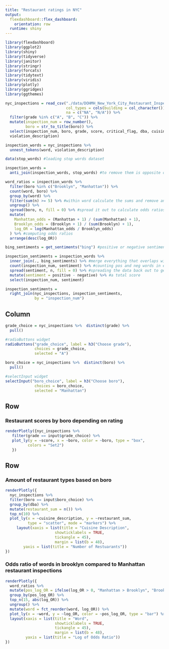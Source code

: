 ```yaml
---
title: "Restaurant ratings in NYC"
output: 
  flexdashboard::flex_dashboard:
    orientation: row
  runtime: shiny
---
```


```r
library(flexdashboard)
library(ggplot2)
library(shiny)
library(tidyverse)
library(janitor)
library(stringr)
library(forcats)
library(tidytext)
library(viridis)
library(plotly)
library(ggridges)
library(ggthemes)
```

```r
nyc_inspections = read_csv("./data/DOHMH_New_York_City_Restaurant_Inspection_Results.csv.gz", 
                           col_types = cols(building = col_character()),
                           na = c("NA", "N/A")) %>% 
  filter(grade %in% c("A", "B", "C")) %>% 
  mutate(inspection_num = row_number(),
         boro = str_to_title(boro)) %>% 
  select(inspection_num, boro, grade, score, critical_flag, dba, cuisine_description, zipcode, 
  violation_description)

inspection_words = nyc_inspections %>% 
  unnest_tokens(word, violation_description)

data(stop_words) #loading stop words dataset

inspection_words = 
  anti_join(inspection_words, stop_words) #to remove them is opposite of a join from these two datasets (removing any overlap)

word_ratios = inspection_words %>%
  filter(boro %in% c("Brooklyn", "Manhattan")) %>% 
  count(word, boro) %>%
  group_by(word) %>% 
  filter(sum(n) >= 5) %>% #within word calculate the sums and remove anything less than 5
  ungroup() %>%
  spread(boro, n, fill = 0) %>% #spread it out to calculate odds ratios
  mutate(
    Manhattan_odds = (Manhattan + 1) / (sum(Manhattan) + 1),
    Brooklyn_odds = (Brooklyn + 1) / (sum(Brooklyn) + 1),
    log_OR = log(Manhattan_odds / Brooklyn_odds)
  ) %>% #computing odds ratios
  arrange(desc(log_OR)) 

bing_sentiments = get_sentiments("bing") #positive or negative sentiments

inspection_sentiments = inspection_words %>% 
  inner_join(., bing_sentiments) %>% #merge everything that overlaps with 2 datasets and keep only that
  count(inspection_num, sentiment) %>% #counting pos and neg words in each inspection
  spread(sentiment, n, fill = 0) %>% #spreading the data back out to get... 
  mutate(sentiment = positive - negative) %>% #a total score
  select(inspection_num, sentiment)

inspection_sentiments = 
  right_join(nyc_inspections, inspection_sentiments, 
             by = "inspection_num")
```



Column {.sidebar}
-----------------------------------------------------------------------
```r

grade_choice = nyc_inspections %>%  distinct(grade) %>%
  pull()

#radioButtons widget
radioButtons("grade_choice", label = h3("Choose grade"),
             choices = grade_choice,
             selected = "A")

boro_choice = nyc_inspections %>%  distinct(boro) %>%
  pull()

#selectInput widget
selectInput("boro_choice", label = h3("Choose boro"),
             choices = boro_choice,
             selected = "Manhattan")


```

Row {.tabset .tabset-fade}
-----------------------------------------------------------------------

### Restaurant scores by boro depending on rating

```r
renderPlotly({nyc_inspections %>%
   filter(grade == input$grade_choice) %>% 
   plot_ly(y = ~score, x = ~boro, color = ~boro, type = "box",
          colors = "Set2")
   })
```

Row {.tabset .tabset-fade}
-----------------------------------------------------------------------

### Amount of restaurant types based on boro

```r
renderPlotly({
  nyc_inspections %>% 
  filter(boro == input$boro_choice) %>%
  group_by(dba) %>%
  mutate(restaurant_sum = n()) %>% 
  top_n(10) %>% 
  plot_ly(x = ~cuisine_description, y = ~restaurant_sum, 
          type = "scatter", mode = "markers") %>%
     layout(xaxis = list(title = "Cuisine Description",
                      showticklabels = TRUE,
                      tickangle = 45),
                      margin = list(b = 48),
        yaxis = list(title = "Number of Restuarants"))
})
```

### Odds ratio of words in brooklyn compared to Manhattan restaurant inspections

```r
renderPlotly({
  word_ratios %>%
  mutate(pos_log_OR = ifelse(log_OR > 0, "Manhattan > Brooklyn", "Brooklyn > Manhattan")) %>% 
  group_by(pos_log_OR) %>%
  top_n(15, abs(log_OR)) %>% 
  ungroup() %>%
  mutate(word = fct_reorder(word, log_OR)) %>% 
  plot_ly(x = ~word, y = ~log_OR, color = ~pos_log_OR, type = "bar") %>% 
  layout(xaxis = list(title = "Word",
                      showticklabels = TRUE,
                      tickangle = 45),
                      margin = list(b = 48),
         yaxis = list(title = "Log of Odds Ratio"))
})
```

